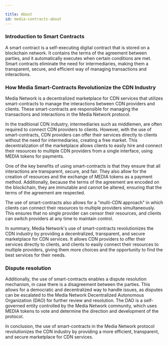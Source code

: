 ```yaml
---

title: About
id: media-contracts-about
---
```


### Introduction to Smart Contracts
A smart contract is a self-executing digital contract that is stored on a blockchain network. It contains the terms of the agreement between parties, and it automatically executes when certain conditions are met. Smart contracts eliminate the need for intermediaries, making them a transparent, secure, and efficient way of managing transactions and interactions.

### How Media Smart-Contracts Revolutionize the CDN Industry

Media Network is a decentralized marketplace for CDN services that utilizes smart-contracts to manage the interactions between CDN providers and clients. These smart-contracts are responsible for managing the transactions and interactions in the Media Network protocol.

In the traditional CDN industry, intermediaries such as middlemen, are often required to connect CDN providers to clients. However, with the use of smart-contracts, CDN providers can offer their services directly to clients without the need for intermediaries, creating a free market. This decentralization of the marketplace allows clients to easily hire and connect their resources to multiple CDN providers from a single interface, using MEDIA tokens for payments.

One of the key benefits of using smart-contracts is that they ensure that all interactions are transparent, secure, and fair. They also allow for the creation of resources and the exchange of MEDIA tokens as a payment method. Additionally, because the terms of the agreement are encoded on the blockchain, they are immutable and cannot be altered, ensuring that the terms of the agreement are respected.

The use of smart-contracts also allows for a "multi-CDN approach" in which clients can connect their resources to multiple providers simultaneously. This ensures that no single provider can censor their resources, and clients can switch providers at any time to maintain control. 

In summary, Media Network's use of smart-contracts revolutionizes the CDN industry by providing a decentralized, transparent, and secure marketplace for CDN services. It allows CDN providers to offer their services directly to clients, and clients to easily connect their resources to multiple providers, giving them more choices and the opportunity to find the best services for their needs.

### Dispute resolution

Additionally, the use of smart-contracts enables a dispute resolution mechanism, in case there is a disagreement between the parties. This allows for a democratic and decentralized way to handle issues, as disputes can be escalated to the Media Network Decentralized Autonomous Organization (DAO) for further review and resolution. The DAO is a self-governed entity controlled by the Media Network community, which uses MEDIA tokens to vote and determine the direction and development of the protocol.

In conclusion, the use of smart-contracts in the Media Network protocol revolutionizes the CDN industry by providing a more efficient, transparent, and secure marketplace for CDN services. 